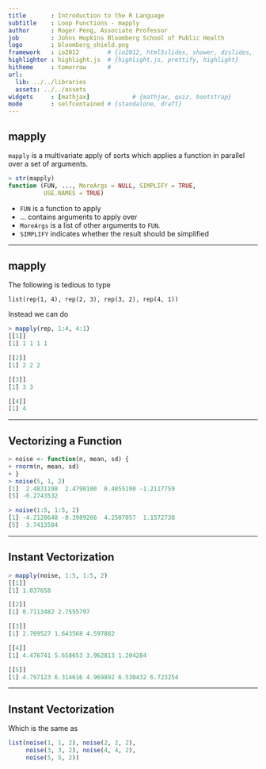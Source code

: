```yaml
---
title       : Introduction to the R Language
subtitle    : Loop Functions - mapply
author      : Roger Peng, Associate Professor
job         : Johns Hopkins Bloomberg School of Public Health
logo        : bloomberg_shield.png
framework   : io2012        # {io2012, html5slides, shower, dzslides, ...}
highlighter : highlight.js  # {highlight.js, prettify, highlight}
hitheme     : tomorrow      # 
url:
  lib: ../../libraries
  assets: ../../assets
widgets     : [mathjax]            # {mathjax, quiz, bootstrap}
mode        : selfcontained # {standalone, draft}
---
```


## mapply

`mapply` is a multivariate apply of sorts which applies a function in parallel over a set of arguments.

```r
> str(mapply)
function (FUN, ..., MoreArgs = NULL, SIMPLIFY = TRUE,
          USE.NAMES = TRUE)
```

- `FUN` is a function to apply
- ... contains arguments to apply over
- `MoreArgs` is a list of other arguments to `FUN`.
- `SIMPLIFY` indicates whether the result should be simplified

---

## mapply

The following is tedious to type

`list(rep(1, 4), rep(2, 3), rep(3, 2), rep(4, 1))`

Instead we can do

```r
> mapply(rep, 1:4, 4:1)
[[1]]
[1] 1 1 1 1

[[2]]
[1] 2 2 2

[[3]] 
[1] 3 3

[[4]] 
[1] 4
```

---

## Vectorizing a Function

```r
> noise <- function(n, mean, sd) {
+ rnorm(n, mean, sd)
+ }
> noise(5, 1, 2)
[1]  2.4831198  2.4790100  0.4855190 -1.2117759
[5] -0.2743532

> noise(1:5, 1:5, 2)
[1] -4.2128648 -0.3989266  4.2507057  1.1572738
[5]  3.7413584
```

---

## Instant Vectorization

```r
> mapply(noise, 1:5, 1:5, 2)
[[1]]
[1] 1.037658

[[2]]
[1] 0.7113482 2.7555797

[[3]]
[1] 2.769527 1.643568 4.597882

[[4]]
[1] 4.476741 5.658653 3.962813 1.204284

[[5]]
[1] 4.797123 6.314616 4.969892 6.530432 6.723254
```

---

## Instant Vectorization

Which is the same as

```r
list(noise(1, 1, 2), noise(2, 2, 2),
     noise(3, 3, 2), noise(4, 4, 2),
     noise(5, 5, 2))
```